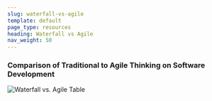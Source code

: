 ```yaml
---
slug: waterfall-vs-agile
template: default
page_type: resources
heading: Waterfall vs Agile
nav_weight: 50
---
```

### Comparison of Traditional to Agile Thinking on Software Development

![Waterfall vs. Agile Table](/images/agile-table.jpg)
